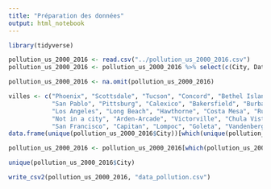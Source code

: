 ```yaml
---
title: "Préparation des données"
output: html_notebook
---
```


```r
library(tidyverse)

pollution_us_2000_2016 <- read.csv("../pollution_us_2000_2016.csv")
pollution_us_2000_2016 <- pollution_us_2000_2016 %>% select(c(City, Date.Local, NO2.AQI, O3.AQI, SO2.AQI, CO.AQI))
```

```r
pollution_us_2000_2016 <- na.omit(pollution_us_2000_2016)
```

```r
villes <- c("Phoenix", "Scottsdale", "Tucson", "Concord", "Bethel Island",
            "San Pablo", "Pittsburg", "Calexico", "Bakersfield", "Burbank",
            "Los Angeles", "Long Beach", "Hawthorne", "Costa Mesa", "Rubidoux",
            "Not in a city", "Arden-Arcade", "Victorville", "Chula Vista", "San Diego",
            "San Francisco", "Capitan", "Lompoc", "Goleta", "Vandenberg Air Force Base")
data.frame(unique(pollution_us_2000_2016$City))[which(unique(pollution_us_2000_2016$City) %in% villes),1]
```

```r
pollution_us_2000_2016 <- pollution_us_2000_2016[which(pollution_us_2000_2016$City %in% villes),]
```

```r
unique(pollution_us_2000_2016$City)
```

```r
write_csv2(pollution_us_2000_2016, "data_pollution.csv")
```


